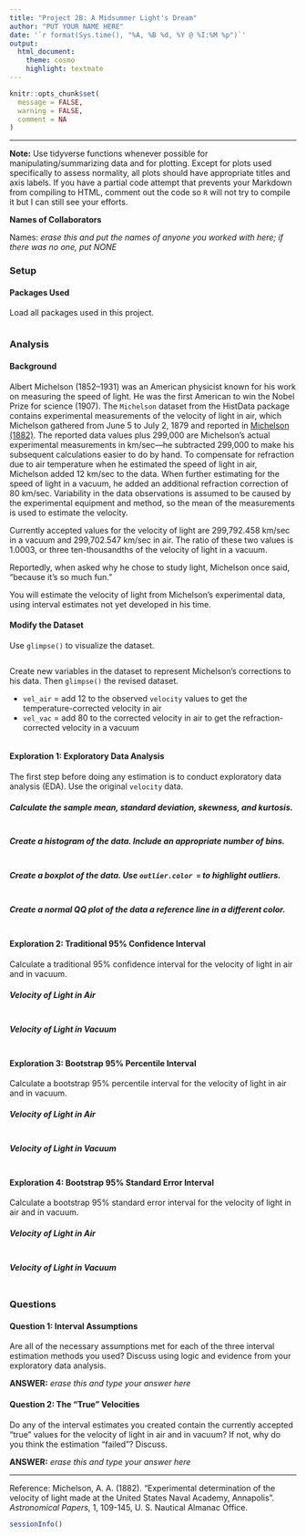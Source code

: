 ```yaml
---
title: "Project 2B: A Midsummer Light's Dream"
author: "PUT YOUR NAME HERE"
date: '`r format(Sys.time(), "%A, %B %d, %Y @ %I:%M %p")`'
output: 
  html_document: 
    theme: cosmo
    highlight: textmate
---
```


```r
knitr::opts_chunk$set(
  message = FALSE,
  warning = FALSE,
  comment = NA
)
```
***

**Note:** Use tidyverse functions whenever possible for manipulating/summarizing data and for plotting. Except for plots used specifically to assess normality, all plots should have appropriate titles and axis labels. If you have a partial code attempt that prevents your Markdown from compiling to HTML, comment out the code so `R` will not try to compile it but I can still see your efforts. 

**Names of Collaborators**

Names: *erase this and put the names of anyone you worked with here; if there was no one, put NONE*

### Setup

#### Packages Used

Load all packages used in this project.

```r

```

### Analysis

#### Background

Albert Michelson (1852–1931) was an American physicist known for his work on measuring the speed of light. He was the first American to win the Nobel Prize for science (1907). The `Michelson` dataset from the HistData package contains experimental measurements of the velocity of light in air, which Michelson gathered from June 5 to July 2, 1879 and reported in [Michelson (1882)](https://www.gutenberg.org/files/11753/11753-h/11753-h.htm). The reported data values plus 299,000 are Michelson's actual experimental measurements in km/sec---he subtracted 299,000 to make his subsequent calculations easier to do by hand. To compensate for refraction due to air temperature when he estimated the speed of light in air, Michelson added 12 km/sec to the data. When further estimating for the speed of light in a vacuum, he added an additional refraction correction of 80 km/sec. Variability in the data observations is assumed to be caused by the experimental equipment and method, so the mean of the measurements is used to estimate the velocity.

Currently accepted values for the velocity of light are 299,792.458 km/sec in a vacuum and 299,702.547 km/sec in air. The ratio of these two values is 1.0003, or three ten-thousandths of the velocity of light in a vacuum.

Reportedly, when asked why he chose to study light, Michelson once said, "because it’s so much fun."

You will estimate the velocity of light from Michelson's experimental data, using interval estimates not yet developed in his time.

#### **Modify the Dataset**

Use `glimpse()` to visualize the dataset.

```r

```

Create new variables in the dataset to represent Michelson's corrections to his data. Then `glimpse()` the revised dataset.

* `vel_air` = add 12 to the observed `velocity` values to get the temperature-corrected velocity in air
* `vel_vac` = add 80 to the corrected velocity in air to get the refraction-corrected velocity in a vacuum

```r

```

#### **Exploration 1: Exploratory Data Analysis**

The first step before doing any estimation is to conduct exploratory data analysis (EDA). Use the original `velocity` data.

##### Calculate the sample mean, standard deviation, skewness, and kurtosis.

```r

```

##### Create a histogram of the data. Include an appropriate number of bins.

```r

```

##### Create a boxplot of the data. Use `outlier.color =` to highlight outliers.

```r

```

##### Create a normal QQ plot of the data a reference line in a different color.

```r

```

#### **Exploration 2: Traditional 95% Confidence Interval**

Calculate a traditional 95% confidence interval for the velocity of light in air and in vacuum.

##### Velocity of Light in Air

```r

```

##### Velocity of Light in Vacuum

```r

```

#### **Exploration 3: Bootstrap 95% Percentile Interval**

Calculate a bootstrap 95% percentile interval for the velocity of light in air and in vacuum.

##### Velocity of Light in Air

```r

```

##### Velocity of Light in Vacuum

```r

```

#### **Exploration 4: Bootstrap 95% Standard Error Interval**

Calculate a bootstrap 95% standard error interval for the velocity of light in air and in vacuum.

##### Velocity of Light in Air

```r

```

##### Velocity of Light in Vacuum

```r

```

### Questions

#### **Question 1: Interval Assumptions **

Are all of the necessary assumptions met for each of the three interval estimation methods you used? Discuss using logic and evidence from your exploratory data analysis.

**ANSWER:** *erase this and type your answer here*

#### **Question 2: The "True" Velocities**

Do any of the interval estimates you created contain the currently accepted "true" values for the velocity of light in air and in vacuum? If not, why do you think the estimation "failed"? Discuss.

**ANSWER:** *erase this and type your answer here*

***
Reference: Michelson, A. A. (1882). "Experimental determination of the velocity of light made at the United States Naval Academy, Annapolis". *Astronomical Papers*, 1, 109-145, U. S. Nautical Almanac Office.

```r
sessionInfo()
```
